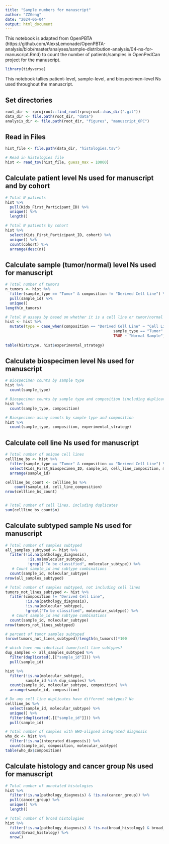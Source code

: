 ```yaml
---
title: "Sample numbers for manuscript"
author: "ZZGeng"
date: "2024-06-04"
output: html_document
---
```


This notebook is adapted from OpenPBTA (https://github.com/AlexsLemonade/OpenPBTA-analysis/blob/master/analyses/sample-distribution-analysis/04-ns-for-manuscript.Rmd) to count the number of patients/samples in OpenPedCan project for the manuscript. 

```r
library(tidyverse)
```
This notebook tallies patient-level, sample-level, and biospecimen-level Ns used throughout the manuscript.

## Set directories
```r
root_dir <- rprojroot::find_root(rprojroot::has_dir(".git"))
data_dir <- file.path(root_dir, "data")
analysis_dir <- file.path(root_dir, "figures", "manuscript_OPC")
```

## Read in Files
```r
hist_file <- file.path(data_dir, "histologies.tsv")

# Read in histologies file
hist <- read_tsv(hist_file, guess_max = 10000)

```

## Calculate patient level Ns used for manuscript and by cohort


```r
# Total N patients
hist %>%
  pull(Kids_First_Participant_ID) %>%
  unique() %>%
  length()

# Total N patients by cohort
hist %>%
  select(Kids_First_Participant_ID, cohort) %>%
  unique() %>%
  count(cohort) %>% 
  arrange(desc(n))

```

## Calculate sample (tumor/normal) level Ns used for manuscript

```r
# Total number of tumors
n_tumors <- hist %>%
  filter(sample_type == "Tumor" & composition != "Derived Cell Line") %>%
  pull(sample_id) %>%
  unique()
length(n_tumors)

# Total N assays by based on whether it is a cell line or tumor/normal tissue
hist <- hist %>%
  mutate(type = case_when(composition == "Derived Cell Line" ~ "Cell Line",
                                                sample_type == "Tumor" ~ "Tumor Sample",
                                                TRUE ~ "Normal Sample"))
         
table(hist$type, hist$experimental_strategy)

```

## Calculate biospecimen level Ns used for manuscript

```r
# Biospecimen counts by sample type
hist %>%
  count(sample_type)

# Biospecimen counts by sample type and composition (including duplicate cell lines)
hist %>%
  count(sample_type, composition)

# Biospecimen assay counts by sample type and composition
hist %>%
  count(sample_type, composition, experimental_strategy)
```
## Calculate cell line Ns used for manuscript

```r
# Total number of unique cell lines
cellline_bs <- hist %>%
  filter(sample_type == "Tumor" & composition == "Derived Cell Line") %>%
  select(Kids_First_Biospecimen_ID, sample_id, cell_line_composition, molecular_subtype) %>%
  arrange(sample_id)

cellline_bs_count <- cellline_bs %>%
    count(sample_id, cell_line_composition)
nrow(cellline_bs_count)


# Total number of cell lines, including duplicates
sum(cellline_bs_count$n)
```
## Calculate subtyped sample Ns used for manuscript

```r
# Total number of samples subtyped
all_samples_subtyped <- hist %>%
  filter(!is.na(pathology_diagnosis),
          !is.na(molecular_subtype),
          !grepl("To be classified", molecular_subtype)) %>%
   # Count sample_id and subtype combinations
  count(sample_id, molecular_subtype)
nrow(all_samples_subtyped)

# Total number of samples subtyped, not including cell lines
tumors_not_lines_subtyped <- hist %>%
  filter(composition != "Derived Cell Line",
         !is.na(pathology_diagnosis),
         !is.na(molecular_subtype),
         !grepl("To be classified", molecular_subtype)) %>%
   # Count sample_id and subtype combinations
  count(sample_id, molecular_subtype)
nrow(tumors_not_lines_subtyped)

# percent of tumor samples subtyped
(nrow(tumors_not_lines_subtyped)/length(n_tumors))*100

# which have non-identical tumor/cell line subtypes?
dup_samples <- all_samples_subtyped %>%
  filter(duplicated(.[["sample_id"]])) %>%
  pull(sample_id)

hist %>%
  filter(!is.na(molecular_subtype),
         sample_id %in% dup_samples) %>%
  count(sample_id, molecular_subtype, composition) %>%
  arrange(sample_id, composition)

# Do any cell line duplicates have different subtypes? No
cellline_bs %>%
  select(sample_id, molecular_subtype) %>%
  unique() %>%
  filter(duplicated(.[["sample_id"]])) %>%
  pull(sample_id)

# Total number of samples with WHO-aligned integrated diagnosis
who_dx <- hist %>%
  filter(!is.na(integrated_diagnosis)) %>%
  count(sample_id, composition, molecular_subtype)
table(who_dx$composition)

```
## Calculate histology and cancer group Ns used for manuscript

```r
# Total number of annotated histologies
hist %>%
  filter(!is.na(pathology_diagnosis) & !is.na(cancer_group)) %>%
  pull(cancer_group) %>%
  unique() %>%
  length()

# Total number of broad histologies
hist %>%
  filter(!is.na(pathology_diagnosis) & !is.na(broad_histology) & broad_histology != "Non-tumor") %>%
  count(broad_histology) %>%
  nrow()
```

